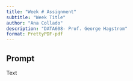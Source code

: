 ```yaml
---
title: "Week # Assignment"
subtitle: "Week Title"
author: "Ana Collado"
description: "DATA608- Prof. George Hagstrom"
format: PrettyPDF-pdf
---
```


## Prompt

Text


